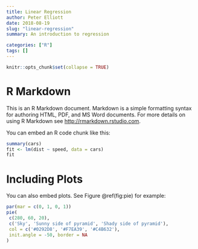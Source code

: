 ```yaml
---
title: Linear Regression
author: Peter Elliott
date: 2018-08-19
slug: "linear-regression"
summary: An introduction to regression

categories: ["R"]
tags: []
---
```

 ```r
knitr::opts_chunk$set(collapse = TRUE)
```
# R Markdown
 
This is an R Markdown document. Markdown is a simple formatting syntax for authoring HTML, PDF, and MS Word documents. For more details on using R Markdown see <http://rmarkdown.rstudio.com>.
 
 You can embed an R code chunk like this:
 
 ```r
summary(cars)
fit <- lm(dist ~ speed, data = cars)
fit
```
# Including Plots
 
 You can also embed plots. See Figure \@ref(fig:pie) for example:
 
 ```r
par(mar = c(0, 1, 0, 1))
pie(
  c(280, 60, 20),
  c('Sky', 'Sunny side of pyramid', 'Shady side of pyramid'),
  col = c('#0292D8', '#F7EA39', '#C4B632'),
  init.angle = -50, border = NA
)
```
